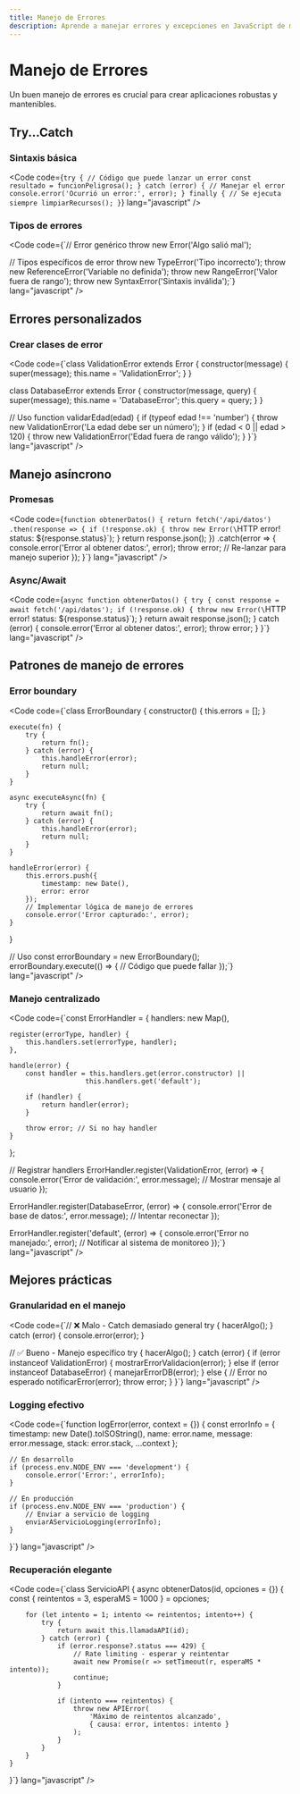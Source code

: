 ```yaml
---
title: Manejo de Errores
description: Aprende a manejar errores y excepciones en JavaScript de manera efectiva.
---
```



# Manejo de Errores <Badge text="Fundamental" variant="success" />

<Aside type="tip">
  Un buen manejo de errores es crucial para crear aplicaciones robustas y mantenibles.
</Aside>

## Try...Catch <Badge text="Básico" variant="note" />

### Sintaxis básica
<Code code={`try {
    // Código que puede lanzar un error
    const resultado = funcionPeligrosa();
} catch (error) {
    // Manejar el error
    console.error('Ocurrió un error:', error);
} finally {
    // Se ejecuta siempre
    limpiarRecursos();
}`} lang="javascript" />

### Tipos de errores
<Code code={`// Error genérico
throw new Error('Algo salió mal');

// Tipos específicos de error
throw new TypeError('Tipo incorrecto');
throw new ReferenceError('Variable no definida');
throw new RangeError('Valor fuera de rango');
throw new SyntaxError('Sintaxis inválida');`} lang="javascript" />

## Errores personalizados <Badge text="Importante" variant="danger" />

### Crear clases de error
<Code code={`class ValidationError extends Error {
    constructor(message) {
        super(message);
        this.name = 'ValidationError';
    }
}

class DatabaseError extends Error {
    constructor(message, query) {
        super(message);
        this.name = 'DatabaseError';
        this.query = query;
    }
}

// Uso
function validarEdad(edad) {
    if (typeof edad !== 'number') {
        throw new ValidationError('La edad debe ser un número');
    }
    if (edad < 0 || edad > 120) {
        throw new ValidationError('Edad fuera de rango válido');
    }
}`} lang="javascript" />

## Manejo asíncrono <Badge text="Importante" variant="note" />

### Promesas
<Code code={`function obtenerDatos() {
    return fetch('/api/datos')
        .then(response => {
            if (!response.ok) {
                throw new Error(\`HTTP error! status: \${response.status}\`);
            }
            return response.json();
        })
        .catch(error => {
            console.error('Error al obtener datos:', error);
            throw error; // Re-lanzar para manejo superior
        });
}`} lang="javascript" />

### Async/Await
<Code code={`async function obtenerDatos() {
    try {
        const response = await fetch('/api/datos');
        if (!response.ok) {
            throw new Error(\`HTTP error! status: \${response.status}\`);
        }
        return await response.json();
    } catch (error) {
        console.error('Error al obtener datos:', error);
        throw error;
    }
}`} lang="javascript" />

## Patrones de manejo de errores <Badge text="Avanzado" variant="note" />

### Error boundary
<Code code={`class ErrorBoundary {
    constructor() {
        this.errors = [];
    }

    execute(fn) {
        try {
            return fn();
        } catch (error) {
            this.handleError(error);
            return null;
        }
    }

    async executeAsync(fn) {
        try {
            return await fn();
        } catch (error) {
            this.handleError(error);
            return null;
        }
    }

    handleError(error) {
        this.errors.push({
            timestamp: new Date(),
            error: error
        });
        // Implementar lógica de manejo de errores
        console.error('Error capturado:', error);
    }
}

// Uso
const errorBoundary = new ErrorBoundary();
errorBoundary.execute(() => {
    // Código que puede fallar
});`} lang="javascript" />

### Manejo centralizado
<Code code={`const ErrorHandler = {
    handlers: new Map(),

    register(errorType, handler) {
        this.handlers.set(errorType, handler);
    },

    handle(error) {
        const handler = this.handlers.get(error.constructor) || 
                       this.handlers.get('default');
        
        if (handler) {
            return handler(error);
        }
        
        throw error; // Si no hay handler
    }
};

// Registrar handlers
ErrorHandler.register(ValidationError, (error) => {
    console.error('Error de validación:', error.message);
    // Mostrar mensaje al usuario
});

ErrorHandler.register(DatabaseError, (error) => {
    console.error('Error de base de datos:', error.message);
    // Intentar reconectar
});

ErrorHandler.register('default', (error) => {
    console.error('Error no manejado:', error);
    // Notificar al sistema de monitoreo
});`} lang="javascript" />

## Mejores prácticas <Badge text="Recomendado" variant="tip" />

### Granularidad en el manejo
<Code code={`// ❌ Malo - Catch demasiado general
try {
    hacerAlgo();
} catch (error) {
    console.error(error);
}

// ✅ Bueno - Manejo específico
try {
    hacerAlgo();
} catch (error) {
    if (error instanceof ValidationError) {
        mostrarErrorValidacion(error);
    } else if (error instanceof DatabaseError) {
        manejarErrorDB(error);
    } else {
        // Error no esperado
        notificarError(error);
        throw error;
    }
}`} lang="javascript" />

### Logging efectivo
<Code code={`function logError(error, context = {}) {
    const errorInfo = {
        timestamp: new Date().toISOString(),
        name: error.name,
        message: error.message,
        stack: error.stack,
        ...context
    };

    // En desarrollo
    if (process.env.NODE_ENV === 'development') {
        console.error('Error:', errorInfo);
    }

    // En producción
    if (process.env.NODE_ENV === 'production') {
        // Enviar a servicio de logging
        enviarAServicioLogging(errorInfo);
    }
}`} lang="javascript" />

### Recuperación elegante
<Code code={`class ServicioAPI {
    async obtenerDatos(id, opciones = {}) {
        const { reintentos = 3, esperaMS = 1000 } = opciones;
        
        for (let intento = 1; intento <= reintentos; intento++) {
            try {
                return await this.llamadaAPI(id);
            } catch (error) {
                if (error.response?.status === 429) {
                    // Rate limiting - esperar y reintentar
                    await new Promise(r => setTimeout(r, esperaMS * intento));
                    continue;
                }
                
                if (intento === reintentos) {
                    throw new APIError(
                        'Máximo de reintentos alcanzado',
                        { causa: error, intentos: intento }
                    );
                }
            }
        }
    }
}`} lang="javascript" />
